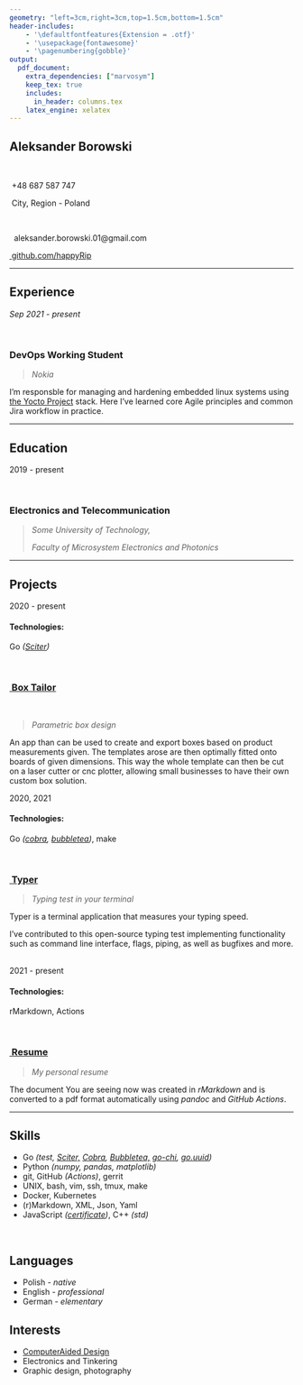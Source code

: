 ```yaml
---
geometry: "left=3cm,right=3cm,top=1.5cm,bottom=1.5cm"
header-includes:
    - '\defaultfontfeatures{Extension = .otf}'
    - '\usepackage{fontawesome}'
    - '\pagenumbering{gobble}'
output:
  pdf_document: 
    extra_dependencies: ["marvosym"]
    keep_tex: true
    includes:
      in_header: columns.tex
    latex_engine: xelatex
---
```


:::::: {.cols data-latex=""}

::: {.col data-latex="{0.4\textwidth}"}
#  Aleksander Borowski

:::

::: {.col data-latex="{0.2\textwidth}"}
\ 
:::

::: {.col data-latex="{0.35\textwidth}"}
\flushright{\textbf{Devops developer}}
:::

::::::

:::::: {.cols data-latex=""}

::: {.col data-latex="{0.4\textwidth}"}
\Telefon \ +48 687 587 747

\faHome \ City, Region - Poland
\ \
:::

::: {.col data-latex="{0.2\textwidth}"}
\ 
:::

::: {.col data-latex="{0.4\textwidth}"}
\Letter \  aleksander.borowski.01@gmail.com

[\faGithub \ github.com/happyRip](https://github.com/happyRip){target="_blank"}
\ \
:::

::::::

---

## Experience

:::::: {.cols data-latex=""}

::: {.col data-latex="{0.2\textwidth}"}
*Sep 2021 - present*
:::

::: {.col data-latex="{0.05\textwidth}"}
\ 
:::

::: {.col data-latex="{0.75\textwidth}"}
### DevOps Working Student

> *Nokia*

I'm responsble for managing and hardening embedded linux systems using
[the&nbsp;Yocto&nbsp;Project](https://www.yoctoproject.org/) stack.
Here I've learned core Agile principles and common Jira workflow in practice.
\ \
:::

::::::

---

## Education

:::::: {.cols data-latex=""}

::: {.col data-latex="{0.2\textwidth}"}
2019 - present
:::

::: {.col data-latex="{0.05\textwidth}"}
\ 
:::

::: {.col data-latex="{0.75\textwidth}"}
### Electronics and Telecommunication

> *Some University of Technology,*
>
> *Faculty of Microsystem Electronics and Photonics*
\ \
:::

::::::

---

## Projects

:::::::::::: {.cols data-latex=""}

::::::::: {.col data-latex="{0.2\textwidth}"}
2020 - present

#### Technologies:

Go *([Sciter](https://sciter.com/))*
:::::::::

::::::::: {.col data-latex="{0.05\textwidth}"}
\ 
:::::::::

::::::::: {.col data-latex="{0.75\textwidth}"}

:::::: {.cols data-latex=""}
::: {.col data-latex="{0.50\textwidth}"}
### [\faGithub \ Box Tailor](https://github.com/happyRip/Box-Tailor-Go)
:::

::: {.col data-latex="{0.05\textwidth}"}
\ 
:::

::: {.col data-latex="{0.45\textwidth}"}
> *Parametric box design*
:::
::::::

An app than can be used to create and export boxes based on product measurements given. The templates arose are then optimally fitted onto boards of given dimensions. This way the whole template can then be cut on a laser cutter or cnc plotter, allowing small businesses to have their own custom box solution.
\ \
:::::::::::::::

::::::

:::::: {.cols data-latex=""}

::: {.col data-latex="{0.2\textwidth}"}
2020, 2021

#### Technologies:

Go *([cobra](https://github.com/spf13/cobra), [bubbletea](https://github.com/charmbracelet/bubbletea))*,
make
:::

::: {.col data-latex="{0.05\textwidth}"}
\ 
:::

::: {.col data-latex="{0.75\textwidth}"}
### [\faGithub \ Typer](https://github.com/maaslalani/typer)

> *Typing test in your terminal*

Typer is a terminal application that measures your typing speed.

I've contributed to this open-source typing test implementing functionality such as command line interface, flags, piping, as well as bugfixes and more.
\ \
:::

::::::

:::::: {.cols data-latex=""}

::: {.col data-latex="{0.2\textwidth}"}
2021 - present

#### Technologies:

rMarkdown, Actions
:::

::: {.col data-latex="{0.05\textwidth}"}
\ \
:::

::: {.col data-latex="{0.75\textwidth}"}
### [\faGithub \ Resume](https://github.com/happyRip/Resume)

> *My personal resume*

The document You are seeing now was created in *rMarkdown* and is converted to a pdf format automatically
using *pandoc* and *GitHub Actions*.
\ \
:::

::::::

---

:::::: {.cols data-latex=""}

::: {.col data-latex="{0.47\textwidth}"}
## Skills

- Go *(test, [Sciter,](https://sciter.com/) [Cobra](https://github.com/spf13/cobra), [Bubbletea,](https://github.com/charmbracelet/bubbletea) [go-chi](https://github.com/go-chi/chi), [go.uuid](https://github.com/satori/go.uuid))*
- Python *(numpy, pandas, matplotlib)*
- git, GitHub *(Actions)*, gerrit
- UNIX, bash, vim, ssh, tmux, make
- Docker, Kubernetes
- (r)Markdown, XML, Json, Yaml
- JavaScript *([certificate](https://www.freecodecamp.org/certification/happyrip/javascript-algorithms-and-data-structures))*, C++ *(std)*
\ \
:::

::: {.col data-latex="{0.13\textwidth}"}
\ 
:::

::: {.col data-latex="{0.4\textwidth}"}
## Languages

- Polish - *native*
- English - *professional*
- German - *elementary*

## Interests

- [ComputerAided Design](https://en.wikipedia.org/wiki/Computer-aided_design)
- Electronics and Tinkering
- Graphic design, photography
:::

::::::
